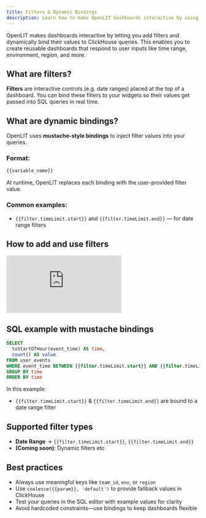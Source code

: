 ```yaml
---
title: Filters & Dynamic Bindings
description: Learn how to make OpenLIT dashboards interactive by using filters and mustache-style dynamic bindings inside ClickHouse queries.
---
```


OpenLIT makes dashboards interactive by letting you add filters and dynamically bind their values to ClickHouse queries. This enables you to create reusable dashboards that respond to user inputs like time range, environment, region, and more.

## What are filters?

**Filters** are interactive controls (e.g. date ranges) placed at the top of a dashboard. You can bind these filters to your widgets so their values get passed into SQL queries in real time.

## What are dynamic bindings?

OpenLIT uses **mustache-style bindings** to inject filter values into your queries.

### Format:
```sql
{{variable_name}}
````

At runtime, OpenLIT replaces each binding with the user-provided filter value.

### Common examples:

* `{{filter.timeLimit.start}}` and `{{filter.timeLimit.end}}` — for date range filters

## How to add and use filters

<iframe className="w-full aspect-video" src="https://www.youtube.com/embed/J9TFEWmVczI?list=PLgErWFh-dyiGp9yUDnnx67wHEeNqzzMXZ" title="How to use filters &amp; dynamic bindings in OpenLIT – Create Interactive Dashboards with ClickHouse" frameborder="0" allow="accelerometer; autoplay; clipboard-write; encrypted-media; gyroscope; picture-in-picture; web-share" referrerpolicy="strict-origin-when-cross-origin" allowfullscreen></iframe>

## SQL example with mustache bindings

```sql
SELECT
  toStartOfHour(event_time) AS time,
  count() AS value
FROM user_events
WHERE event_time BETWEEN {{filter.timeLimit.start}} AND {{filter.timeLimit.end}}
GROUP BY time
ORDER BY time
```

In this example:

* `{{filter.timeLimit.start}}` & `{{filter.timeLimit.end}}` are bound to a date range filter

## Supported filter types

* **Date Range** → `{{filter.timeLimit.start}}`, `{{filter.timeLimit.end}}`
* **(Coming soon)**: Dynamic filters etc

## Best practices

* Always use meaningful keys like `team_id`, `env`, or `region`
* Use `coalesce({{param}}, 'default')` to provide fallback values in ClickHouse
* Test your queries in the SQL editor with example values for clarity
* Avoid hardcoded constraints—use bindings to keep dashboards flexible
